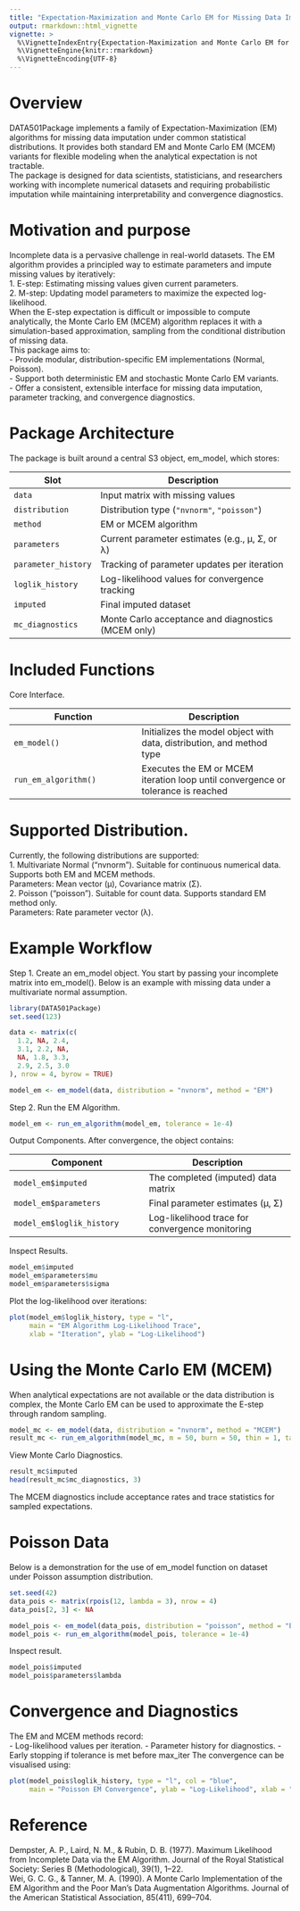 ```yaml
---
title: "Expectation-Maximization and Monte Carlo EM for Missing Data Imputation"
output: rmarkdown::html_vignette
vignette: >
  %\VignetteIndexEntry{Expectation-Maximization and Monte Carlo EM for Missing Data Imputation}
  %\VignetteEngine{knitr::rmarkdown}
  %\VignetteEncoding{UTF-8}
---
```

# Overview

DATA501Package implements a family of Expectation-Maximization (EM) algorithms for missing data imputation under common statistical distributions.
It provides both standard EM and Monte Carlo EM (MCEM) variants for flexible modeling when the analytical expectation is not tractable.  
The package is designed for data scientists, statisticians, and researchers working with incomplete numerical datasets and requiring probabilistic imputation while maintaining interpretability and convergence diagnostics.  

# Motivation and purpose
Incomplete data is a pervasive challenge in real-world datasets.
The EM algorithm provides a principled way to estimate parameters and impute missing values by iteratively:  
	1.	E-step: Estimating missing values given current parameters.  
	2.	M-step: Updating model parameters to maximize the expected log-likelihood.  
When the E-step expectation is difficult or impossible to compute analytically, the Monte Carlo EM (MCEM) algorithm replaces it with a simulation-based approximation, sampling from the conditional distribution of missing data.  
This package aims to:  
- Provide modular, distribution-specific EM implementations (Normal, Poisson).  
- Support both deterministic EM and stochastic Monte Carlo EM variants.  
- Offer a consistent, extensible interface for missing data imputation, parameter tracking, and convergence diagnostics.  

# Package Architecture
The package is built around a central S3 object, em_model, which stores:  

| Slot | Description |
|------|--------------|
| `data` | Input matrix with missing values |
| `distribution` | Distribution type (`"nvnorm"`, `"poisson"`) |
| `method` | EM or MCEM algorithm |
| `parameters` | Current parameter estimates (e.g., μ, Σ, or λ) |
| `parameter_history` | Tracking of parameter updates per iteration |
| `loglik_history` | Log-likelihood values for convergence tracking |
| `imputed` | Final imputed dataset |
| `mc_diagnostics` | Monte Carlo acceptance and diagnostics (MCEM only) |

# Included Functions

Core Interface. 

| Function | Description |
|-----------|-------------|
| `em_model()` | Initializes the model object with data, distribution, and method type |
| `run_em_algorithm()` | Executes the EM or MCEM iteration loop until convergence or tolerance is reached |

# Supported Distribution. 

Currently, the following distributions are supported:  
	1.	Multivariate Normal ("nvnorm"). 
	Suitable for continuous numerical data.  
	Supports both EM and MCEM methods.  
	Parameters: Mean vector (μ), Covariance matrix (Σ).  
	2. Poisson ("poisson"). 
	Suitable for count data.
	Supports standard EM method only.  
	Parameters: Rate parameter vector (λ).  
	
# Example Workflow

Step 1. Create an em_model object. 
You start by passing your incomplete matrix into em_model().
Below is an example with missing data under a multivariate normal assumption.  

```r
library(DATA501Package)
set.seed(123)

data <- matrix(c(
  1.2, NA, 2.4,
  3.1, 2.2, NA,
  NA, 1.8, 3.3,
  2.9, 2.5, 3.0
), nrow = 4, byrow = TRUE)

model_em <- em_model(data, distribution = "nvnorm", method = "EM")
```

Step 2. Run the EM Algorithm. 
```r
model_em <- run_em_algorithm(model_em, tolerance = 1e-4)
```

Output Components. 
After convergence, the object contains:

| Component | Description |
|------------|-------------|
| `model_em$imputed` | The completed (imputed) data matrix |
| `model_em$parameters` | Final parameter estimates (μ, Σ) |
| `model_em$loglik_history` | Log-likelihood trace for convergence monitoring |

Inspect Results. 
```r
model_em$imputed
model_em$parameters$mu
model_em$parameters$sigma
```

Plot the log-likelihood over iterations:  

```r
plot(model_em$loglik_history, type = "l",
     main = "EM Algorithm Log-Likelihood Trace",
     xlab = "Iteration", ylab = "Log-Likelihood")

```

# Using the Monte Carlo EM (MCEM)

When analytical expectations are not available or the data distribution is complex,
the Monte Carlo EM can be used to approximate the E-step through random sampling.  

```r
model_mc <- em_model(data, distribution = "nvnorm", method = "MCEM")
result_mc <- run_em_algorithm(model_mc, m = 50, burn = 50, thin = 1, tau = 0.1)

```

View Monte Carlo Diagnostics. 
```r
result_mc$imputed
head(result_mc$mc_diagnostics, 3)
```

The MCEM diagnostics include acceptance rates and trace statistics for sampled expectations.  

# Poisson Data

Below is a demonstration for the use of em_model function on dataset under Poisson assumption distribution.  
```r
set.seed(42)
data_pois <- matrix(rpois(12, lambda = 3), nrow = 4)
data_pois[2, 3] <- NA  

model_pois <- em_model(data_pois, distribution = "poisson", method = "EM")
model_pois <- run_em_algorithm(model_pois, tolerance = 1e-4)
```

Inspect result. 
```r
model_pois$imputed
model_pois$parameters$lambda

```

# Convergence and Diagnostics

The EM and MCEM methods record:  
- Log-likelihood values per iteration. 
- Parameter history for diagnostics. 
- Early stopping if tolerance is met before max_iter
The convergence can be visualised using:  
```r
plot(model_pois$loglik_history, type = "l", col = "blue",
     main = "Poisson EM Convergence", ylab = "Log-Likelihood", xlab = "Iteration")

```

      
# Reference

Dempster, A. P., Laird, N. M., & Rubin, D. B. (1977). Maximum Likelihood from Incomplete Data via the EM Algorithm. Journal of the Royal Statistical Society: Series B (Methodological), 39(1), 1–22.  
Wei, G. C. G., & Tanner, M. A. (1990). A Monte Carlo Implementation of the EM Algorithm and the Poor Man’s Data Augmentation Algorithms. Journal of the American Statistical Association, 85(411), 699–704.  

